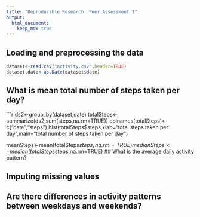 ```yaml
---
title: "Reproducible Research: Peer Assessment 1"
output: 
  html_document:
    keep_md: true
---
```



## Loading and preprocessing the data
```r
dataset<-read.csv("activity.csv",header=TRUE)
dataset.date<-as.Date(dataset$date)
```


## What is mean total number of steps taken per day?
```r
ds2<-group_by(dataset,date)
totalSteps<-summarize(ds2,sum(steps,na.rm=TRUE))
colnames(totalSteps)<-c("date","steps")
hist(totalSteps$steps,xlab="total steps taken per day",main="total number of steps taken per day")

meanSteps<-mean(totalSteps$steps,na.rm=TRUE)
medianSteps<-median(totalSteps$steps,na.rm=TRUE)
## What is the average daily activity pattern?



## Imputing missing values



## Are there differences in activity patterns between weekdays and weekends?
